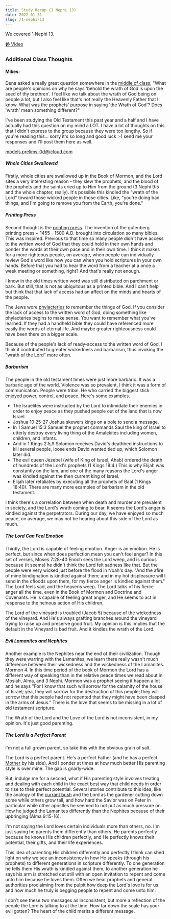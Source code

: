 ```yaml
---
title: Study Recap (1 Nephi 13)
date: 2022-01-31
slug: /1-nephi-13
---
```


We covered 1 Nephi 13.

[📹 Video](https://www.youtube.com/watch?v=jzPLPns5UbM)

### Additional Class Thoughts

#### Mikes:

Dena asked a really great question somewhere in the [middle of class](https://www.youtube.com/watch?v=jzPLPns5UbM&t=1803s), "What are people's opinions on why he says 'behold the wrath of God is upon the seed of thy brethren'. I feel like we talk about the wrath of God being on people a lot, but I also feel like that's not really the Heavenly Father that I know. What was the prophets' purpose in saying 'the Wrath of God'? Does 'wrath' mean something different?"

I've been studying the Old Testament this past year and a half and I have actually had this question on my mind a LOT. I have a lot of thoughts on this that I didn't express to the group because they were too lengthy. So if you're reading this… sorry it's so long and good luck :-) send me your responses and I'll post them here as well.

models.prelims-0d@icloud.com

##### Whole Cities Swallowed

Firstly, whole cities are swallowed up in the Book of Mormon, and the Lord sites a very interesting reason - they slew the prophets, and the blood of the prophets and the saints cried up to Him from the ground (3 Nephi 9:5 and the whole chapter, really). It's possible this kindled the "wrath of the Lord" toward those wicked people in those cities. Like, "you're doing bad things, and I'm going to remove you from the Earth, you're done."

##### Printing Press

Second thought is the [printing press](https://en.wikipedia.org/wiki/Printing_press). The invention of the gutenberg printing press ~ 1455 - 1500 A.D. brought into circulation so many bibles. This was inspired. Previous to that time so many people didn't have access to the written word of God that they could hold in their own hands and ponder the words at their own pace and in their own time. I think it makes for a more righteous people, on average, when people can individually review God's word like how you can when you hold scriptures in your own hands. Before that you had to hear the word from a teacher at a once a week meeting or something, right? And that's really not enough.

I know in the old times written word was still distributed on parchment or bark. But still, that is not as ubiquitous as a printed bible. And I can't help but think that that lack of access had an affect on the minds and hearts of the people.

The Jews wore [phylacteries](https://www.merriam-webster.com/dictionary/phylactery) to remember the things of God. If you consider the lack of access to the written word of God, doing something like phylacteries begins to make sense. You want to remember what you've learned. If they had a handheld bible they could have referenced more easily the words of eternal life. And maybe greater righteousness could have been there on a bigger scale.

Because of the people's lack of ready-access to the written word of God, I think it contributed to greater wickedness and barbarism, thus invoking the "wrath of the Lord" more often.

##### Barbarism

The people in the old testament times were just more barbaric. It was a barbaric age of the world. Violence was so prevalent, I think it was a form of communication. People were tribal. He who carried the biggest stick enjoyed power, control, and peace. Here's some examples.

- The Israelites were instructed by the Lord to intimidate their enemies in order to enjoy peace as they pushed people out of the land that is now Israel.
- Joshua 10:25-27 Joshua skewers kings on a pole to send a message.
- In 1 Samuel 15:3 Samuel the prophet commands Saul the king of Israel to utterly destroy every living thing of the Amalekites including women, children, and infants.
- And in 1 Kings 2:5,9 Solomon receives David's deathbed instructions to kill several people, loose ends David wanted tied up, which Solomon later did.
- The evil queen Jezebel (wife of King of Israel, Ahab) ordered the death of hundreds of the Lord's prophets (1 Kings 18:4.) This is why Elijah was constantly on the lam, and one of the many reasons the Lord's anger was kindled against the then current king of Israel.
- Elijah later retaliates by executing all the prophets of Baal (1 Kings 18:40). There are many more examples of barbarism in the old testament.

I think there's a correlation between when death and murder are prevalent in society, and the Lord's wrath coming to bear. It seems the Lord's anger is kindled against the perpetrators. During our day, we have enjoyed so much peace, on average, we may not be hearing about this side of the Lord as much.

##### The Lord Can Feel Emotion

Thirdly, the Lord is capable of feeling emotion. Anger is an emotion. He is perfect, but since when does perfection mean you can't feel anger? In this set of verses, Moses 7:28-40 Enoch sees the Lord weep, and is curious because (it seems) he didn't think the Lord felt sadness like that. But the people were very wicked just before the flood in Noah's day. "And the afire of mine bindignation is kindled against them; and in my hot displeasure will I send in the cfloods upon them, for my fierce anger is kindled against them." The Lord feels sad, and the heavens weep. The Lord talks of his fierce anger all the time, even in the Book of Mormon and Doctrine and Covenants. He is capable of feeling great anger, and He seems to act in response to the heinous action of His children.

The Lord of the vineyard is troubled (Jacob 5) because of the wickedness of the vineyard. And He's always grafting branches around the vineyard trying to raise up and preserve good fruit. My opinion is this implies that the default in the Vineyard is bad fruit. And it kindles the wrath of the Lord.

##### Evil Lamanites and Nephites

Another example is the Nephites near the end of their civilization. Though they were warring with the Lamanites, we learn there really wasn't much difference between their wickedness and the wickedness of the Lamanites. Mormon 4. In this time period of the book of Mormon the Lord has a different way of speaking than in the relative peace times we read about in Mosiah, Alma, and 3 Nephi. Mormon was a prophet seeing it happen a lot and he says "For I know that such will sorrow for the calamity of the house of Israel; yea, they will sorrow for the destruction of this people; they will sorrow that this people had not repented that they might have been clasped in the arms of Jesus." There is the love that seems to be missing in a lot of old testament scripture.

The Wrath of the Lord and the Love of the Lord is not inconsistent, in my opinion. It's just good parenting.

##### The Lord is a Perfect Parent

I'm not a full grown parent, so take this with the obvious grain of salt.

The Lord is a perfect parent. He's a perfect Father (and he has a perfect [Mother](https://www.churchofjesuschrist.org/study/manual/gospel-topics-essays/mother-in-heaven?lang=eng) by his side). And I ponder at times at how much better His parenting style is over mine. The gap is gnarly-wide.

But, indulge me for a second, what if His parenting style involves treating and dealing with each child in the exact best way that child needs in order to rise to their perfect potential. Several stories contribute to this idea, like the analogy of the [currant bush](https://www.churchofjesuschrist.org/study/general-conference/2011/04/as-many-as-i-love-i-rebuke-and-chasten?lang=eng) and the Lord as the gardener cutting down some while others grow tall, and how hard the Savior was on Peter in particular while other apostles he seemed to not put as much pressure on. How he judged the Lamanites differently than the Nephites because of their upbringing (Alma 9:15-16).

I'm not saying the Lord loves certain individuals more than others, no. I'm just saying he parents them differently than others. He parents perfectly because he knows His children perfectly, and He perfectly knows their potential, their gifts, and their life experiences.

This idea of parenting His children differently and perfectly I think can shed light on why we see an inconsistency in how He speaks (through his prophets) to different generations in scripture differently. To one generation he tells them His wrath is kindled against them, to another generation he says his arm is stretched out still with an open invitation to repent and come unto him because he loves them. Often we hear prophets and general authorities proclaiming from the pulpit how deep the Lord's love is for us and how much he truly is begging people to repent and come unto him.

I don't see these two messages as inconsistent, but more a reflection of the people the Lord is talking to at the time. How far down the scale has your evil gotten? The heart of the child merits a different message.
